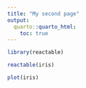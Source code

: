 ```yaml
---
title: "My second page"
output:
  quarto::quarto_html:
    toc: true
---
```


```r
library(reactable)
```

```r
reactable(iris)
```

```r
plot(iris)
```
